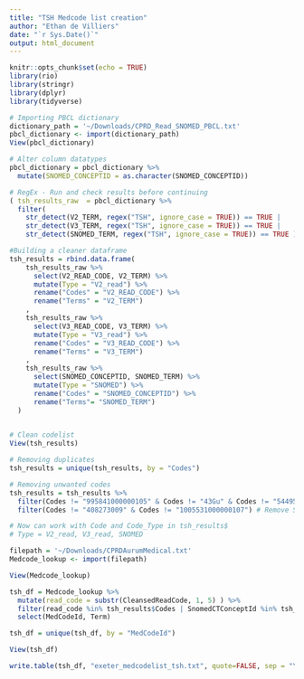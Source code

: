 ```yaml
---
title: "TSH Medcode list creation"
author: "Ethan de Villiers"
date: "`r Sys.Date()`"
output: html_document
---
```


```r
knitr::opts_chunk$set(echo = TRUE)
library(rio)
library(stringr)
library(dplyr)
library(tidyverse)
```

``` r
# Importing PBCL dictionary
dictionary_path = '~/Downloads/CPRD_Read_SNOMED_PBCL.txt'
pbcl_dictionary <- import(dictionary_path)
View(pbcl_dictionary)

# Alter column datatypes
pbcl_dictionary = pbcl_dictionary %>%
  mutate(SNOMED_CONCEPTID = as.character(SNOMED_CONCEPTID))

# RegEx - Run and check results before continuing
( tsh_results_raw  = pbcl_dictionary %>%
  filter( 
    str_detect(V2_TERM, regex("TSH", ignore_case = TRUE)) == TRUE |
    str_detect(V3_TERM, regex("TSH", ignore_case = TRUE)) == TRUE |
    str_detect(SNOMED_TERM, regex("TSH", ignore_case = TRUE)) == TRUE ) )

#Building a cleaner dataframe
tsh_results = rbind.data.frame(
    tsh_results_raw %>% 
      select(V2_READ_CODE, V2_TERM) %>%
      mutate(Type = "V2_read") %>%
      rename("Codes" = "V2_READ_CODE") %>%
      rename("Terms" = "V2_TERM")
    ,
    tsh_results_raw %>% 
      select(V3_READ_CODE, V3_TERM) %>%
      mutate(Type = "V3_read") %>%
      rename("Codes" = "V3_READ_CODE") %>%
      rename("Terms" = "V3_TERM")
    ,
    tsh_results_raw %>% 
      select(SNOMED_CONCEPTID, SNOMED_TERM) %>%
      mutate(Type = "SNOMED") %>%
      rename("Codes" = "SNOMED_CONCEPTID") %>%
      rename("Terms"= "SNOMED_TERM")
  )

 
# Clean codelist
View(tsh_results)

# Removing duplicates
tsh_results = unique(tsh_results, by = "Codes")

# Removing unwanted codes
tsh_results = tsh_results %>%
  filter(Codes != "995841000000105" & Codes != "43Gu" & Codes != "54495009") %>% # Remove SNOMED TSH ~Antibody~ code
  filter(Codes != "408273009" & Codes != "1005531000000107") # Remove SNOMED TSH ~binding site inhibitors~
```


``` r
# Now can work with Code and Code_Type in tsh_results$
# Type = V2_read, V3_read, SNOMED

filepath = '~/Downloads/CPRDAurumMedical.txt'
Medcode_lookup <- import(filepath)

View(Medcode_lookup)

tsh_df = Medcode_lookup %>%
  mutate(read_code = substr(CleansedReadCode, 1, 5) ) %>%
  filter(read_code %in% tsh_results$Codes | SnomedCTConceptId %in% tsh_results$Codes) %>%
  select(MedCodeId, Term)

tsh_df = unique(tsh_df, by = "MedCodeId")

View(tsh_df)


```



``` r
write.table(tsh_df, "exeter_medcodelist_tsh.txt", quote=FALSE, sep = "\t", row.names=FALSE, col.names=TRUE)
```